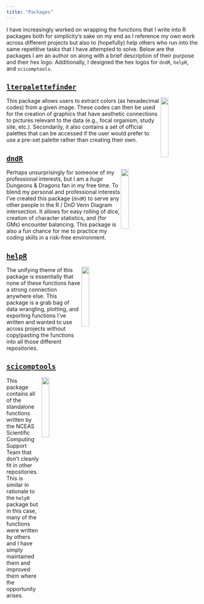 ```yaml
---
title: "Packages"
---
```


I have increasingly worked on wrapping the functions that I write into R packages both for simplicity's sake on my end as I reference my own work across different projects but also to (hopefully) help others who run into the same repetitive tasks that I have attempted to solve. Below are the packages I am an author on along with a brief description of their purpose and their hex logo. Additionally, I designed the hex logos for `dndR`, `helpR`, and `scicomptools`.

## [`lterpalettefinder`](https://github.com/lter/lterpalettefinder#readme)

<img src="images/lterpalettefinder_hex.png" width="20%" align="right"/>

This package allows users to extract colors (as hexadecimal codes) from a given image. These codes can then be used for the creation of graphics that have aesthetic connections to pictures relevant to the data (e.g., focal organism, study site, etc.). Secondarily, it also contains a set of official palettes that can be accessed if the user would prefer to use a pre-set palette rather than creating their own.

## [`dndR`](https://github.com/njlyon0/dndR#readme)

<img src="images/dndR_hex.png" width="20%" align="right"/>

Perhaps unsurprisingly for someone of my professional interests, but I am a *huge* Dungeons & Dragons fan in my free time. To blend my personal and professional interests I've created this package (`dndR`) to serve any other people in the R / DnD Venn Diagram intersection. It allows for easy rolling of dice, creation of character statistics, and (for GMs) encounter balancing. This package is also a fun chance for me to practice my coding skills in a risk-free environment.

## [`helpR`](https://github.com/njlyon0/helpR#readme)

<img src="images/helpR_hex.png" width="20%" align="right"/>

The unifying theme of this package is essentially that none of these functions have a strong connection anywhere else. This package is a grab bag of data wrangling, plotting, and exporting functions I've written and wanted to use across projects without copy/pasting the functions into all those different repositories.

## [`scicomptools`](https://github.com/NCEAS/scicomptools#readme)

<img src="images/scicomptools_hex.png" width="20%" align="right"/>

This package contains all of the standalone functions written by the NCEAS Scientific Computing Support Team that don't cleanly fit in other repositories. This is similar in rationale to the `helpR` package but in this case, many of the functions were written by others and I have simply maintained them and improved them where the opportunity arises.
